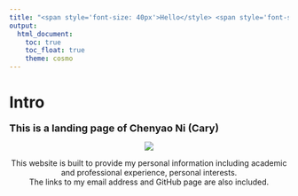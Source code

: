 ```yaml
---
title: "<span style='font-size: 40px'>Hello</style> <span style='font-size: 20px'>Everyone</style>"
output: 
  html_document:
    toc: true
    toc_float: true
    theme: cosmo
---
```

# Intro
<font size="4">
__This is a landing page of Chenyao Ni (Cary)__
</font>
<center>
<img src="images/IMG_2058.jpg" style="width=20">
\center

This website is built to provide my personal information including academic and professional experience, personal interests.   
The links to my email address and GitHub page are also included. 
